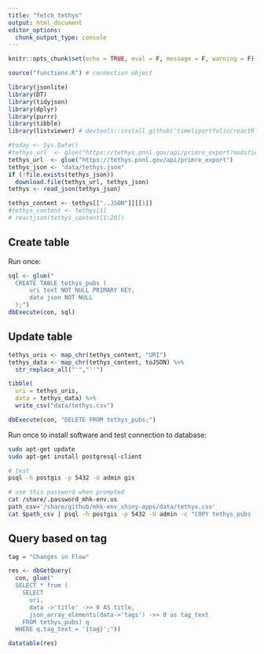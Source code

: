 ```yaml
---
title: "fetch tethys"
output: html_document
editor_options: 
  chunk_output_type: console
---
```


```r
knitr::opts_chunk$set(echo = TRUE, eval = F, message = F, warning = F)
```

```r
source("functions.R") # connection object

library(jsonlite)
library(DT)
library(tidyjson)
library(dplyr)
library(purrr)
library(tibble)
library(listviewer) # devtools::install_github('timelyportfolio/reactR')
```

```r
#today <- Sys.Date()
#tethys_url  <- glue("https://tethys.pnnl.gov/api/primre_export?modifiedDate={today}")
tethys_url  <- glue("https://tethys.pnnl.gov/api/primre_export")
tethys_json <- "data/tethys.json"
if (!file.exists(tethys_json))
  download.file(tethys_url, tethys_json)
tethys <- read_json(tethys_json)

tethys_content <- tethys[["..JSON"]][[1]]
#tethys_content <- tethys[1]
# reactjson(tethys_content[1:20])
```

## Create table

Run once:

```r
sql <- glue("
  CREATE TABLE tethys_pubs (
	  uri text NOT NULL PRIMARY KEY,
	  data json NOT NULL
  );")
dbExecute(con, sql)
```

## Update table

```r
tethys_uris <- map_chr(tethys_content, "URI")
tethys_data <- map_chr(tethys_content, toJSON) %>% 
  str_replace_all("'","''")

tibble(
  uri = tethys_uris,
  data = tethys_data) %>% 
  write_csv("data/tethys.csv")
```

```r
dbExecute(con, "DELETE FROM tethys_pubs;")
```

Run once to install software and test connection to database:

```bash
sudo apt-get update
sudo apt-get install postgresql-client

# test
psql -h postgis -p 5432 -U admin gis
```

```bash
# use this password when prompted
cat /share/.password_mhk-env.us
path_csv='/share/github/mhk-env_shiny-apps/data/tethys.csv'
cat $path_csv | psql -h postgis -p 5432 -U admin -c "COPY tethys_pubs (uri, data) FROM STDIN WITH (FORMAT CSV, HEADER TRUE);" gis
```

## Query based on tag

```r
tag = "Changes in Flow"

res <- dbGetQuery(
  con, glue("
  SELECT * from (
    SELECT 
      uri, 
      data ->'title' ->> 0 AS title,
      json_array_elements(data->'tags') ->> 0 as tag_text
    FROM tethys_pubs) q
  WHERE q.tag_text = '{tag}';"))

datatable(res)
```
